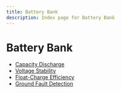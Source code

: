 ```yaml
---
title: Battery Bank
description: Index page for Battery Bank
---
```


# Battery Bank

- [Capacity Discharge](capacity-discharge)
- [Voltage Stability](voltage-stability)
- [Float-Charge Efficiency](float-charge-efficiency)
- [Ground Fault Detection](ground-fault-detection)
